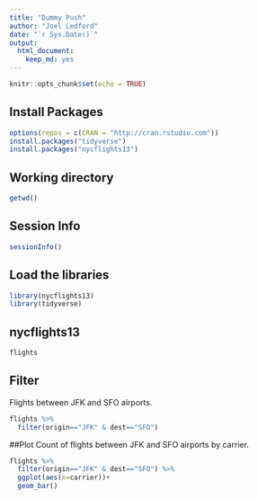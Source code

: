 ```yaml
---
title: "Dummy Push"
author: "Joel Ledford"
date: "`r Sys.Date()`"
output: 
  html_document: 
    keep_md: yes
---
```


```r
knitr::opts_chunk$set(echo = TRUE)
```

## Install Packages
```r
options(repos = c(CRAN = "http://cran.rstudio.com"))
install.packages("tidyverse")
install.packages("nycflights13")
```

## Working directory
```r
getwd()
```

## Session Info
```r
sessionInfo()
```

## Load the libraries
```r
library(nycflights13)
library(tidyverse)
```

## nycflights13
```r
flights
```

## Filter
Flights between JFK and SFO airports.
```r
flights %>% 
  filter(origin=="JFK" & dest=="SFO")
```

##Plot
Count of flights between JFK and SFO airports by carrier.
```r
flights %>% 
  filter(origin=="JFK" & dest=="SFO") %>% 
  ggplot(aes(x=carrier))+
  geom_bar()
```